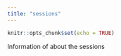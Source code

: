 ```yaml
---
title: "sessions"
---
```


```r
knitr::opts_chunk$set(echo = TRUE)
```

Information of about the sessions